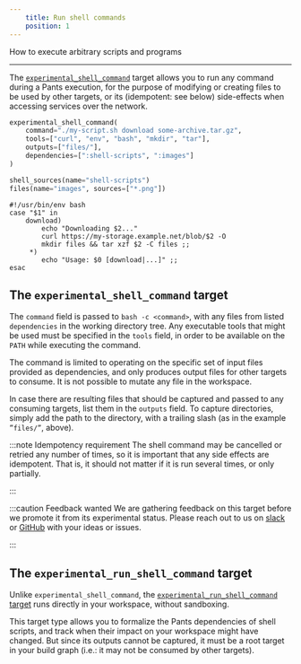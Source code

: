 ```yaml
---
    title: Run shell commands
    position: 1
---
```


How to execute arbitrary scripts and programs

---

The [`experimental_shell_command`](../../reference/targets/experimental-shell-command.mdx) target allows you to run any command during a Pants execution, for the purpose of modifying or creating files to be used by other targets, or its (idempotent: see below) side-effects when accessing services over the network.
```python tab={"label":"BUILD"}
experimental_shell_command(
    command="./my-script.sh download some-archive.tar.gz",
    tools=["curl", "env", "bash", "mkdir", "tar"],
    outputs=["files/"],
    dependencies=[":shell-scripts", ":images"]
)

shell_sources(name="shell-scripts")
files(name="images", sources=["*.png"])
```

```shell tab={"label":"my-script.sh"}
#!/usr/bin/env bash
case "$1" in
    download)
        echo "Downloading $2..."
        curl https://my-storage.example.net/blob/$2 -O
        mkdir files && tar xzf $2 -C files ;;
     *)
        echo "Usage: $0 [download|...]" ;;
esac
```


## The `experimental_shell_command` target
The `command` field is passed to `bash -c <command>`, with any files from listed `dependencies` in the working directory tree. Any executable tools that might be used must be specified in the `tools` field, in order to be available on the `PATH` while executing the command.

The command is limited to operating on the specific set of input files provided as dependencies, and only produces output files for other targets to consume. It is not possible to mutate any file in the workspace.

In case there are resulting files that should be captured and passed to any consuming targets, list them in the `outputs` field. To capture directories, simply add the path to the directory, with a trailing slash (as in the example `”files/”`, above).

:::note Idempotency requirement
The shell command may be cancelled or retried any number of times, so it is important that any side effects are idempotent. That is, it should not matter if it is run several times, or only partially.

:::



:::caution Feedback wanted
We are gathering feedback on this target before we promote it from its experimental status. Please reach out to us on [slack](https://join.slack.com/t/pantsbuild/shared_invite/zt-d0uh0mok-RLvVosDiX6JDpvStH~bFBA) or [GitHub](https://github.com/pantsbuild/pants) with your ideas or issues.

:::


## The `experimental_run_shell_command` target
Unlike `experimental_shell_command`, the [`experimental_run_shell_command` target](../../reference/targets/experimental-run-shell-command.mdx) runs directly in your workspace, without sandboxing.

This target type allows you to formalize the Pants dependencies of shell scripts, and track when their impact on your workspace might have changed. But since its outputs cannot be captured, it must be a root target in your build graph (i.e.: it may not be consumed by other targets).